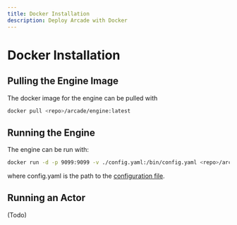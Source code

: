 ```yaml
---
title: Docker Installation
description: Deploy Arcade with Docker
---
```


# Docker Installation

## Pulling the Engine Image

The docker image for the engine can be pulled with

```bash
docker pull <repo>/arcade/engine:latest
```

## Running the Engine

The engine can be run with:

```bash
docker run -d -p 9099:9099 -v ./config.yaml:/bin/config.yaml <repo>/arcade/engine:latest
```

where config.yaml is the path to the
[configuration file](/engine/engine/configuration#full-configuration-example).

## Running an Actor

(Todo)
